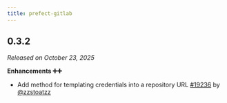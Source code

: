 ```yaml
---
title: prefect-gitlab
---
```


## 0.3.2

_Released on October 23, 2025_

**Enhancements ➕➕**

- Add method for templating credentials into a repository URL [#19236](https://github.com/PrefectHQ/prefect/pull/19236) by [@zzstoatzz](https://github.com/zzstoatzz)

